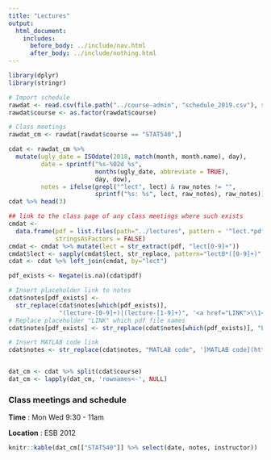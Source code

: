```yaml
---
title: "Lectures"
output:
  html_document:
    includes:
      before_body: ../include/nav.html
      after_body: ../include/nothing.html
---
```



```r
library(dplyr)
library(stringr)
```

```r
# Import schedule
rawdat <- read.csv(file.path("../course-admin", "schedule_2019.csv"), stringsAsFactors = FALSE, colClasses = list(course = 'factor', dow = 'factor'))
rawdat$course <- as.factor(rawdat$course)

# Class meetings
rawdat_cm <- rawdat[rawdat$course == "STAT540",]

cdat <- rawdat_cm %>%
  mutate(ugly_date = ISOdate(2018, match(month, month.name), day),
         date = sprintf("%s-%02d %s",
                        months(ugly_date, abbreviate = TRUE),
                        day, dow),
         notes = ifelse(grepl("^lect", lect) & raw_notes != "",
                        sprintf("%s: %s", lect, raw_notes), raw_notes))
cdat %>% head(3)

## link to the class page of any class meetings where such exists
cmdat <-
  data.frame(pdf = list.files(path="../lectures", pattern = '^lect.*pdf$', full.names=TRUE),
             stringsAsFactors = FALSE)
cmdat <- cmdat %>% mutate(lect = str_extract(pdf, "lect[0-9]+"))
cmdat$lect <- sapply(cmdat$lect, str_replace, pattern="lect0*([0-9]+)", replacement="lecture-\\1")
cdat <- cdat %>% left_join(cmdat, by="lect")

pdf_exists <- Negate(is.na)(cdat$pdf)

# Insert placeholder link to notes 
cdat$notes[pdf_exists] <-
  str_replace(cdat$notes[which(pdf_exists)],
              "(lecture-[0-9]+)|(lecture-[1-9]+)", '<a href="LINK">\\1</a>')
# Replace placeholder "LINK" which pdf file names 
cdat$notes[pdf_exists] <- str_replace(cdat$notes[which(pdf_exists)], "LINK", cdat$pdf[which(pdf_exists)])

# Insert MATLAB code link 
cdat$notes <- str_replace(cdat$notes, "MATLAB code", '[MATLAB code](https://github.com/STAT540-UBC/STAT540-UBC.github.io/blob/master/lectures/multipleTestingProblemMATLABCode.m)')


dat_cm <- cdat %>% split(cdat$course)
dat_cm <- lapply(dat_cm, 'rownames<-', NULL)
```


<!-- unholy hack to make following two tables less wide and the same wide -->
<style type="text/css">
table {
   max-width: 70%;
}
</style>

### Class meetings and schedule 

**Time** : Mon Wed 9:30 - 11am

**Location** : ESB 2012

```r
knitr::kable(dat_cm[["STAT540"]] %>% select(date, notes, instructor))
```
